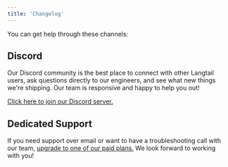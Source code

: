 ```yaml
---
title: 'Changelog'
---
```


You can get help through these channels:

## Discord
Our Discord community is the best place to connect with other Langtail users, ask questions directly to our engineers, and see what new things we're shipping. Our team is responsive and happy to help you out!

[Click here to join our Discord server.](https://discord.com/invite/PpNqWYdBCS)

## Dedicated Support

If you need support over email or want to have a troubleshooting call with our team, [upgrade to one of our paid plans.](https://langtail.com/pricing) We look forward to working with you!